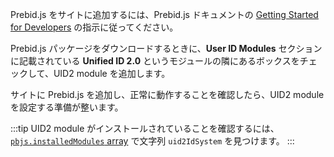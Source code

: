 <!-- GWH "Add Prebid.js to Your Site" section is identical for integration-prebid-client-side.md and 
integration-prebid-server-side.md -->

Prebid.js をサイトに追加するには、Prebid.js ドキュメントの [Getting Started for Developers](https://docs.prebid.org/dev-docs/getting-started.html) の指示に従ってください。

Prebid.js パッケージをダウンロードするときに、**User ID Modules** セクションに記載されている **Unified ID 2.0** というモジュールの隣にあるボックスをチェックして、UID2 module を追加します。

サイトに Prebid.js を追加し、正常に動作することを確認したら、UID2 module を設定する準備が整います。

:::tip
UID2 module がインストールされていることを確認するには、[`pbjs.installedModules` array](https://docs.prebid.org/dev-docs/publisher-api-reference/installedModules.html) で文字列 `uid2IdSystem` を見つけます。
:::
